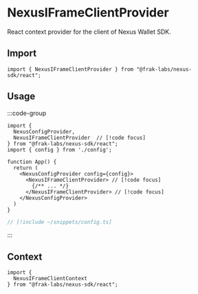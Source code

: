 # NexusIFrameClientProvider

React context provider for the client of Nexus Wallet SDK.

## Import

```tsx
import { NexusIFrameClientProvider } from "@frak-labs/nexus-sdk/react";
```

## Usage

:::code-group
```tsx [app.tsx]
import {
  NexusConfigProvider,
  NexusIFrameClientProvider  // [!code focus]
} from "@frak-labs/nexus-sdk/react";
import { config } from './config';

function App() {
  return (
    <NexusConfigProvider config={config}>
      <NexusIFrameClientProvider> // [!code focus]
        {/** ... */}
      </NexusIFrameClientProvider> // [!code focus]
    </NexusConfigProvider>
  )
}
```
```ts [config.ts]
// [!include ~/snippets/config.ts]
```
:::

## Context

```tsx
import {
  NexusIFrameClientContext
} from "@frak-labs/nexus-sdk/react";
```
